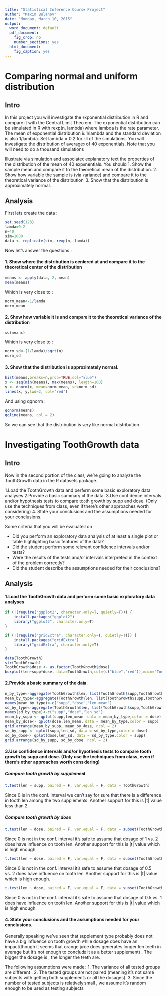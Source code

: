 ```yaml
---
title: "Statistical Inference Course Project"
author: "Maxim Bulanov"
date: "Monday, March 10, 2015"
output:
  word_document: default
  pdf_document:
    fig_crop: no
    number_sections: yes
  html_document:
    fig_caption: yes
---
```

# Comparing normal and uniform distribution

## Intro 
In this project you will investigate the exponential distribution in R and compare it with the Central Limit Theorem. The exponential distribution can be simulated in R with rexp(n, lambda) where lambda is the rate parameter. The mean of exponential distribution is 1/lambda and the standard deviation is also 1/lambda. Set lambda = 0.2 for all of the simulations. You will investigate the distribution of averages of 40 exponentials. Note that you will need to do a thousand simulations.

Illustrate via simulation and associated explanatory text the properties of the distribution of the mean of 40 exponentials.  You should
1. Show the sample mean and compare it to the theoretical mean of the distribution.
2. Show how variable the sample is (via variance) and compare it to the theoretical variance of the distribution.
3. Show that the distribution is approximately normal.

## Analysis
First lets create the data :
```r
set.seed(123)
lamda=0.2
n=40
sim=1000
data <- replicate(sim, rexp(n, lamda))
```

Now let's answer the questions :

#### 1. Show where the distribution is centered at and compare it to the theoretical center of the distribution

```r
means <- apply(data, 2, mean)
mean(means)
```

Which is very close to :
```r
norm_mean<-1/lamda
norm_mean
```

#### 2. Show how variable it is and compare it to the theoretical variance of the distribution

```r
sd(means)
```

Which is very close to :
```r
norm_sd<-(1/lamda)/sqrt(n)
norm_sd
```

#### 3. Show that the distribution is approximately normal.

```r
hist(means,breaks=n,prob=TRUE,col="blue")
x <- seq(min(means), max(means), length=100)
y <- dnorm(x, mean=norm_mean, sd=norm_sd)
lines(x, y,lwd=2, col="red")
```

And using qqnorm :
```r
qqnorm(means)
qqline(means, col = 2)
```

So we can see that the distribution is very like normal distribution .

# Investigating ToothGrowth data

## Intro
Now in the second portion of the class, we're going to analyze the ToothGrowth data in the R datasets package. 

1.Load the ToothGrowth data and perform some basic exploratory data analyses 
2.Provide a basic summary of the data.
3.Use confidence intervals and/or hypothesis tests to compare tooth growth by supp and dose. (Only use the techniques from class, even if there's other approaches worth considering)
4. State your conclusions and the assumptions needed for your conclusions. 

Some criteria that you will be evaluated on

* Did you  perform an exploratory data analysis of at least a single plot or table highlighting basic features of the data?
* Did the student perform some relevant confidence intervals and/or tests?
* Were the results of the tests and/or intervals interpreted in the context of the problem correctly? 
* Did the student describe the assumptions needed for their conclusions?

## Analysis

#### 1.Load the ToothGrowth data and perform some basic exploratory data analyses 
```r
if (!(require("ggplot2", character.only=T, quietly=T))) {
    install.packages("ggplot2")
    library("ggplot2", character.only=T)
}

if (!(require("gridExtra", character.only=T, quietly=T))) {
    install.packages("gridExtra")
    library("gridExtra", character.only=T)
}

data(ToothGrowth)
str(ToothGrowth)
ToothGrowth$dose <- as.factor(ToothGrowth$dose)
boxplot(len~supp*dose, data=ToothGrowth,col=(c("blue","red")),main="Tooth Growth", xlab="Suppliment and Dose")
```

#### 2.Provide a basic summary of the data.
```r
n_by_type<-aggregate(ToothGrowth$len, list(ToothGrowth$supp,ToothGrowth$dose), length)
mean_by_type<-aggregate(ToothGrowth$len, list(ToothGrowth$supp,ToothGrowth$dose), mean)
names(mean_by_type)<-c("supp","dose","len_mean")
sd_by_type<-aggregate(ToothGrowth$len, list(ToothGrowth$supp,ToothGrowth$dose), sd)
names(sd_by_type)<-c("supp","dose","len_sd")
mean_by_supp <- qplot(supp,len_mean, data = mean_by_type,color = dose)
mean_by_dose<- qplot(dose,len_mean, data = mean_by_type,color = supp)
grid.arrange(mean_by_supp, mean_by_dose, ncol = 2)
sd_by_supp <- qplot(supp,len_sd, data = sd_by_type,color = dose)
sd_by_dose<- qplot(dose,len_sd, data = sd_by_type,color = supp)
grid.arrange(sd_by_supp, sd_by_dose, ncol = 2)
```

#### 3.Use confidence intervals and/or hypothesis tests to compare tooth growth by supp and dose. (Only use the techniques from class, even if there's other approaches worth considering)

##### Compare tooth growth by supplement 
```r
t.test(len ~ supp, paired = F, var.equal = F, data = ToothGrowth)
```
Since 0 is in the conf. interval we can't say for sure that there is a difference in tooth len among the two supplements. Another support for this is |t| value less than 2.

##### Compare tooth growth by dose 
```r
t.test(len ~ dose, paired = F, var.equal = F, data = subset(ToothGrowth,ToothGrowth$dose!="0.5"))
```
Since 0 is not in the conf. interval it's safe to assume that dosage of 1 vs. 2 does have influence on tooth len.
Another support for this is |t| value which is high enough.

```r
t.test(len ~ dose, paired = F, var.equal = F, data = subset(ToothGrowth,ToothGrowth$dose!="1"))
```
Since 0 is not in the conf. interval it's safe to assume that dosage of 0.5 vs. 2 does have influence on tooth len.
Another support for this is |t| value which is high enough.

```r
t.test(len ~ dose, paired = F, var.equal = F, data = subset(ToothGrowth,ToothGrowth$dose!="2"))
```
Since 0 is not in the conf. interval it's safe to assume that dosage of 0.5 vs. 1 does have influence on tooth len.
Another support for this is |t| value which is high enough.

#### 4. State your conclusions and the assumptions needed for your conclusions.

Generally speaking we've seen that supplement type probably does not have a big influence on tooth growth while dosage does have an impact(though it seems that orange juice does generates longer len teeth in average but it's not enough to conclude it as a better supplement) . The bigger the dosage is , the longer the teeth are. 

The following assumptions were made :
1. The variance of all tested groups are different .
2. The tested groups are not paired (meaning it's not same subjects with getting both supplements or all the dosages).
3. Since the number of tested subjects is relatively small , we assume it's random enough to be used as testing subjects


